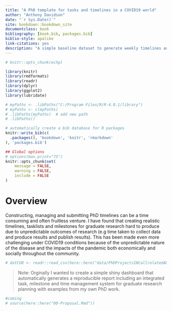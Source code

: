 ```yaml
---
title: "A PhD template for tasks and timelines in a COVID19 world"
author: "Anthony Davidson"
date: "`r Sys.Date()`"
site: bookdown::bookdown_site
documentclass: book
bibliography: [book.bib, packages.bib]
biblio-style: apalike
link-citations: yes
description: "A simple baseline dataset to generate weekly timelines and task list in `RMarkdown`. I have developed this from a minimal example of using the bookdown package to write a book and reproducible report. The output format for this example is `bookdown::gitbook`."
---
```


```r
# knitr::opts_chunk(echp)

library(knitr)
library(rmdformats)
library(readr)
library(dplyr)
library(ggplot2)
library(lubridate)

# myPaths <- .libPaths("C:/Program Files/R/R-4.0.1/library")
# myPaths <- c(myPaths)
# .libPaths(myPaths)  # add new path
# .libPaths()

# automatically create a bib database for R packages
knitr::write_bib(c(
  .packages(), 'bookdown', 'knitr', 'rmarkdown'
), 'packages.bib')

## Global options
# options(max.print="75")
knitr::opts_chunk$set(
	message = FALSE,
	warning = FALSE,
	include = FALSE
)
```

# Overview {#corro .tabset}

Constructing, managing and submitting PhD timelines can be a time consuming and often fruitless venture. I have found that creating realistic timelines, tasklists and milestones for graduate research hard to produce due to unpredictable outcomes of research (e.g time taken to collect data and produce results and publish results). This has been made even more challenging under COVID19 conditions because of the unpredictable nature of the disease and the impacts of the pandemic both economically and socially throughout the community.

```r
# datCUR <- readr::read_csv(here::here("data/PhDProjectsINCallrelatedAUG.csv"))
```

> Note: Orginally I wanted to create a simple shiny dashboard that automatically generates a reproducible report including an integrated task, milestone and time management system for graduate research planning with examples from my own PhD work. 

```r
#coming
# source(here::here("00-Proposal.Rmd"))
```

